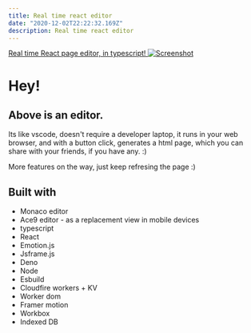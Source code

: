 ```yaml
---
title: Real time react editor
date: "2020-12-02T22:22:32.169Z"
description: Real time react editor
---
```


[Real time React page editor, in typescript! ![Screenshot](./screenshot-2020-12-02.png)](https://zed.vision/code/)

# Hey!

## Above is an editor. 

Its like vscode, doesn't require a developer laptop, it runs in your web browser, and with a button click, generates a html page, which you can share with your friends, if you have any. :)

More features on the way, just keep refresing the page :)

## Built with
- Monaco editor
- Ace9 editor - as a replacement view in mobile devices
- typescript
- React
- Emotion.js
- Jsframe.js
- Deno
- Node
- Esbuild
- Cloudfire workers + KV
- Worker dom 
- Framer motion
- Workbox
- Indexed DB



